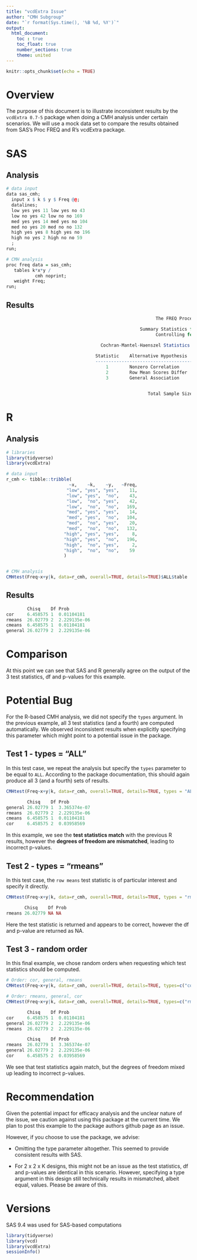 ```yaml
---
title: "vcdExtra Issue"
author: "CMH Subgroup"
date: "`r format(Sys.time(), '%B %d, %Y')`"
output: 
  html_document:
    toc : true
    toc_float: true
    number_sections: true
    theme: united
---
```


```r
knitr::opts_chunk$set(echo = TRUE)
```

# Overview

The purpose of this document is to illustrate inconsistent results by the `vcdExtra 0.7-5` package when doing a CMH analysis under certain scenarios. We will use a mock data set to compare the results obtained from SAS's Proc FREQ and R's vcdExtra package.


# SAS 

## Analysis
```r
# data input
data sas_cmh;
  input x $ k $ y $ Freq @@;
  datalines;
  low yes yes 11 low yes no 43
  low no yes 42 low no no 169
  med yes yes 14 med yes no 104
  med no yes 20 med no no 132
  high yes yes 8 high yes no 196
  high no yes 2 high no no 59
  ;
run;

# CMH analysis
proc freq data = sas_cmh;
   tables k*x*y /
           cmh noprint;
   weight Freq;
run;
```

## Results
```r

                                                         The FREQ Procedure

                                                   Summary Statistics for x by y
                                                         Controlling for k

                                    Cochran-Mantel-Haenszel Statistics (Based on Table Scores)
 
                                  Statistic    Alternative Hypothesis    DF       Value      Prob
                                  ---------------------------------------------------------------
                                      1        Nonzero Correlation        1      6.4586    0.0110
                                      2        Row Mean Scores Differ     2     26.0278    <.0001
                                      3        General Association        2     26.0278    <.0001


                                                      Total Sample Size = 800
```
                                                      

# R

## Analysis
```r
# libraries
library(tidyverse)
library(vcdExtra)

# data input
r_cmh <- tibble::tribble(
                        ~x,    ~k,    ~y,   ~Freq,
                       "low", "yes", "yes",    11,
                       "low", "yes",  "no",    43,
                       "low",  "no", "yes",    42,
                       "low",  "no",  "no",   169,
                       "med", "yes", "yes",    14,
                       "med", "yes",  "no",   104,
                       "med",  "no", "yes",    20,
                       "med",  "no",  "no",   132,
                      "high", "yes", "yes",     8,
                      "high", "yes",  "no",   196,
                      "high",  "no", "yes",     2,
                      "high",  "no",  "no",    59
                      )


# CMH analysis
CMHtest(Freq~x+y|k, data=r_cmh, overall=TRUE, details=TRUE)$ALL$table
```
 
## Results
```r
        Chisq    Df Prob        
cor     6.458575 1  0.01104181  
rmeans  26.02779 2  2.229135e-06
cmeans  6.458575 1  0.01104181  
general 26.02779 2  2.229135e-06
```

# Comparison
At this point we can see that SAS and R generally agree on the output of the 3 test statistics, df and p-values for this example.  

# Potential Bug
For the R-based CMH analysis, we did not specify the `types` argument. In the previous example, all 3 test statistics (and a fourth) are computed automatically. We observed inconsistent results when explicitly specifying this parameter which might point to a potential issue in the package.

## Test 1 - types = "ALL"
In this test case, we repeat the analysis but specify the `types` parameter to be equal to `ALL`. According to the package documentation, this should again produce all 3 (and a fourth) sets of results.

```r
CMHtest(Freq~x+y|k, data=r_cmh, overall=TRUE, details=TRUE, types = "ALL")$ALL$table
```

```r
        Chisq    Df Prob        
general 26.02779 1  3.365374e-07
rmeans  26.02779 2  2.229135e-06
cmeans  6.458575 1  0.01104181  
cor     6.458575 2  0.03958569
```

In this example, we see the **test statistics match** with the previous R results, however the **degrees of freedom are mismatched**, leading to incorrect p-values.

## Test 2 - types = "rmeans"
In this test case, the `row means` test statistic is of particular interest and specify it directly.

```r
CMHtest(Freq~x+y|k, data=r_cmh, overall=TRUE, details=TRUE, types = "rmeans")$ALL$table
```

```r
       Chisq    Df Prob
rmeans 26.02779 NA NA  
```
Here the test statistic is returned and appears to be correct, however the df and p-value are returned as NA.


## Test 3 - random order
In this final example, we chose random orders when requesting which test statistics should be computed.

```r
# Order: cor, general, rmeans
CMHtest(Freq~x+y|k, data=r_cmh, overall=TRUE, details=TRUE, types=c("cor","general","rmeans"))$ALL$table

# Order: rmeans, general, cor
CMHtest(Freq~x+y|k, data=r_cmh, overall=TRUE, details=TRUE, types=c("rmeans","general","cor"))$ALL$table
```
```r
        Chisq    Df Prob        
cor     6.458575 1  0.01104181  
general 26.02779 2  2.229135e-06
rmeans  26.02779 2  2.229135e-06

        Chisq    Df Prob        
rmeans  26.02779 1  3.365374e-07
general 26.02779 2  2.229135e-06
cor     6.458575 2  0.03958569  
```

We see that test statistics again match, but the degrees of freedom mixed up leading to incorrect p-values.

# Recommendation
Given the potential impact for efficacy analysis and the unclear nature of the issue, we caution against using this package at the current time. We plan to post this example to the package authors github page as an issue.

However, if you choose to use the package, we advise:

* Omitting the type parameter altogether. This seemed to provide consistent results with SAS.

* For 2 x 2 x K designs, this might not be an issue as the test statistics, df and p-values are identical in this scenario. However, specifying a type argument in this design still technically results in mismatched, albeit equal, values. Please be aware of this. 
 
# Versions

SAS 9.4 was used for SAS-based computations
```r
library(tidyverse)
library(vcd)
library(vcdExtra)
sessionInfo()
```
